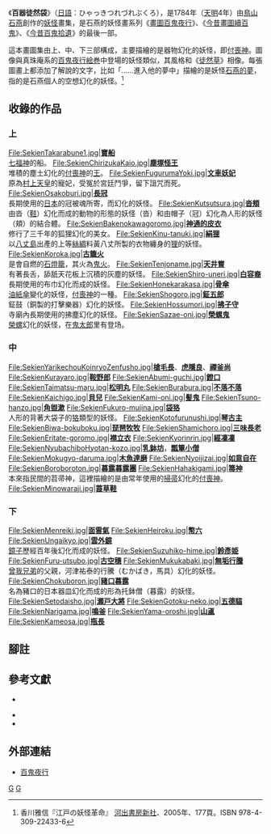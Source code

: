 《'''百器徒然袋'''》（[[日語|日語]]：ひゃっきつれづれぶくろ），是1784年（[[天明|天明]]4年）由[[鳥山石燕|鳥山石燕]]創作的[[妖怪|妖怪]]畫集，是石燕的妖怪畫系列《[[畫圖百鬼夜行|畫圖百鬼夜行]]》、《[[今昔畫圖續百鬼|今昔畫圖續百鬼]]》、《[[今昔百鬼拾遺|今昔百鬼拾遺]]》的最後一部。

這本畫圖集由上、中、下三部構成，主要描繪的是器物幻化的妖怪，即[[付喪神|付喪神]]。圖像與真珠庵系的[[百鬼夜行絵巻|百鬼夜行絵巻]]中登場的妖怪類似，其風格和《[[徒然草|徒然草]]》相像。每張圖畫上都添加了解說的文字，比如「……進入他的夢中」描繪的是妖怪[[石燕的夢|石燕的夢]]，指的是石燕個人的空想幻化的妖怪。<ref>香川雅信『江戸の妖怪革命』 [[河出書房新社|河出書房新社]]、2005年、177頁。ISBN 978-4-309-22433-6</ref>

==收錄的作品==
=== 上 ===
<gallery>
File:SekienTakarabune1.jpg|'''[[寶船|寶船]]'''<br />[[七福神|七福神]]的船。
File:SekienChirizukaKaio.jpg|'''[[塵塚怪王|塵塚怪王]]'''<br />堆積的塵土幻化的[[付喪神|付喪神]]的[[君主|王]]。
File:SekienFugurumaYoki.jpg|'''[[文車妖妃|文車妖妃]]'''<br />原為[[村上天皇|村上天皇]]的寵妃，受冤於宮廷鬥爭，留下詛咒而死。
File:SekienOsakoburi.jpg|'''[[長冠|長冠]]'''<br />長期使用的[[日本|日本]]的冠被魂所寄，而幻化的妖怪。
File:SekienKutsutsura.jpg|'''[[沓頬|沓頬]]'''<br />由沓（[[鞋|鞋]]）幻化而成的動物的形態的妖怪（沓）和由帽子（冠）幻化為人形的妖怪（頬）的結合體。
File:SekienBakenokawagoromo.jpg|'''[[神通的皮衣|神通的皮衣]]'''<br />修行了三千年的狐狸幻化的美女。
File:SekienKinu-tanuki.jpg|'''[[絹狸|絹狸]]'''<br />以[[八丈島|八丈島]]出產的上等[[絲綢|絲綢]]料黃八丈所製的衣物纏身的[[貉|狸]]的妖怪。
File:SekienKoroka.jpg|'''[[古籠火|古籠火]]'''<br />是會自燃的[[燈籠|石燈籠]]，其火為[[鬼火|鬼火]]。
File:SekienTenjoname.jpg|'''[[天井嘗|天井嘗]]'''<br />有著長舌，舔舐天花板上沉積的灰塵的妖怪。
File:SekienShiro-uneri.jpg|'''[[白容裔|白容裔]]'''<br />長期使用的布巾幻化而成的妖怪。
File:SekienHonekarakasa.jpg|'''[[骨傘|骨傘]]'''<br />[[油紙傘|油紙傘]]變化的妖怪，[[付喪神|付喪神]]的一種。
File:SekienShogoro.jpg|'''[[鉦五郎|鉦五郎]]'''<br />鉦鼓（銅製的打擊樂器）幻化的妖怪。
File:SekienHossumori.jpg|'''[[拂子守|拂子守]]'''<br />寺廟內長期使用的拂塵幻化的妖怪。
File:SekienSazae-oni.jpg|'''[[榮螺鬼|榮螺鬼]]'''<br />[[榮螺|榮螺]]幻化的妖怪，在[[鬼太郎|鬼太郎]]里有登场。
</gallery>

=== 中 ===
<gallery>
File:SekienYarikechouKoinryoZenfusho.jpg|'''[[槍毛長|槍毛長]]'''、'''[[虎隱良|虎隱良]]'''、'''[[禪釜尚|禪釜尚]]'''
File:SekienKurayaro.jpg|'''[[鞍野郎|鞍野郎]]'''
File:SekienAbumi-guchi.jpg|'''[[鐙口|鐙口]]'''
File:SekienTaimatsu-maru.jpg|'''[[松明丸|松明丸]]'''
File:SekienBurabura.jpg|'''[[不落不落|不落不落]]'''
File:SekienKaichigo.jpg|'''[[貝兒_(妖怪)|貝兒]]'''
File:SekienKami-oni.jpg|'''[[髪鬼|髪鬼]]'''
File:SekienTsuno-hanzo.jpg|'''[[角盥漱|角盥漱]]'''
File:SekienFukuro-mujina.jpg|'''[[袋狢|袋狢]]'''<br />人形的背著大袋子的[[狢|狢]]類型的妖怪。
File:SekienKotofurunushi.jpg|'''[[琴古主|琴古主]]'''
File:SekienBiwa-bokuboku.jpg|'''[[琵琶牧牧|琵琶牧牧]]'''
File:SekienShamichoro.jpg|'''[[三味長老|三味長老]]'''
File:SekienEritate-goromo.jpg|'''[[襟立衣|襟立衣]]'''
File:SekienKyorinrin.jpg|'''[[經凜凜|經凜凜]]'''
File:SekienNyubachiboHyotan-kozo.jpg|'''[[乳鉢坊|乳鉢坊]]'''，'''[[瓢簞小僧|瓢簞小僧]]'''
File:SekienMokugyo-daruma.jpg|'''[[木魚達磨|木魚達磨]]'''
File:SekienNyoijizai.jpg|'''[[如意自在|如意自在]]'''
File:SekienBoroboroton.jpg|'''[[暮露暮露團|暮露暮露團]]'''
File:SekienHahakigami.jpg|'''[[箒神|箒神]]'''<br />本來指民間的苕帚神，這裡描繪的是由常年使用的[[掃帚|掃帚]]幻化的[[付喪神|付喪神]]。
File:SekienMinowaraji.jpg|'''[[蓑草鞋|蓑草鞋]]'''
</gallery>

=== 下 ===
<gallery>
File:SekienMenreiki.jpg|'''[[面霊氣|面霊氣]]'''
File:SekienHeiroku.jpg|'''[[幣六|幣六]]'''
File:SekienUngaikyo.jpg|'''[[雲外鏡|雲外鏡]]'''<br />[[鏡子|鏡子]]歷經百年後幻化而成的妖怪。
File:SekienSuzuhiko-hime.jpg|'''[[鈴彥姫|鈴彥姫]]'''
File:SekienFuru-utsubo.jpg|'''[[古空穗|古空穗]]'''
File:SekienMukukabaki.jpg|'''[[無垢行騰|無垢行騰]]'''<br />[[曾我兄弟復仇事件|曾我兄弟]]的父親，河津祐泰的行騰（むかばき，馬具）幻化的妖怪。
File:SekienChokuboron.jpg|'''[[豬口暮露|豬口暮露]]'''<br />名為豬口的日本器皿幻化而成的形為托鉢僧（暮露）的妖怪。
File:SekienSetodaisho.jpg|'''[[瀬戸大將|瀬戸大將]]'''
File:SekienGotoku-neko.jpg|'''[[五德貓|五德貓]]'''
File:SekienNarigama.jpg|'''[[鳴釜|鳴釜]]'''
File:SekienYama-oroshi.jpg|'''[[山颪|山颪]]'''
File:SekienKameosa.jpg|'''[[瓶長|瓶長]]'''
</gallery>

== 腳註 ==
<references/>

== 參考文獻 ==
* {{Cite book<!--|和書
-->|author=[[京極夏彥|京極夏彥]]・[[多田克己|多田克己]]編著
|year=2000
|title=妖怪図巻
|publisher=[[國書刊行會|國書刊行會]]
|id=ISBN 978-4-336-04187-6
}}

* {{Cite book<!--|和書
-->|author=[[鳥山石燕|鳥山石燕]]
|year=2005
|title=鳥山石燕 畫図百鬼夜行全畫集
|publisher=[[角川書店|角川書店]]
|series=角川ソフィア文庫
|id=ISBN 978-4-04-405101-3
}}
* {{Cite book<!--|和書
-->|author=[[村上健司|村上健司]]編著
|year=2000
|title=妖怪事典
|publisher=[[毎日新聞社|毎日新聞社]]
|id=ISBN 978-4-620-31428-0
}}

== 外部連結 ==
{{commonscat|Gazu Hyakki Tsurezure Bukuro}}
* [https://web.archive.org/web/20111218082913/http://japan.park.org/Japan/CSK/hyakki/mae.html 百鬼夜行]

[[Category:日本妖怪|G]]
[[Category:妖怪著作|G]]